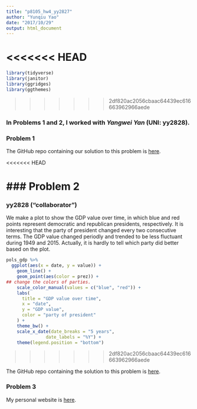 ```yaml
---
title: "p8105_hw4_yy2827"
author: "Yunqiu Yao"
date: "2017/10/29"
output: html_document
---
```


<<<<<<< HEAD
=======
```r
library(tidyverse)
library(janitor)
library(ggridges)
library(ggthemes)
```
>>>>>>> 2df820ac2056cbaac64439ec616663962966aede


### In Problems 1 and 2, I worked with *Yangwei Yan* (UNI: yy2828).

### Problem 1

The GitHub repo containing our solution to this problem is [here](https://github.com/ashleyyyw/p8105_hw4_yy2828).

<<<<<<< HEAD

### Problem 2
=======
### yy2828 ("collaborator")

We make a plot to show the GDP value over time, in which blue and red points represent democratic and republican presidents, respectively. It is interesting that the party of president changed every two consecutive terms. The GDP value changed periodly and trended to be less fluctuant during 1949 and 2015. Actually, it is hardly to tell which party did better based on the plot.

```r
pols_gdp %>%
  ggplot(aes(x = date, y = value)) +
    geom_line() +
    geom_point(aes(color = prez)) +
## change the colors of parties.
    scale_color_manual(values = c("blue", "red")) +
    labs(
      title = "GDP value over time",
      x = "date",
      y = "GDP value",
      color = "party of president"
    ) +
    theme_bw() +
    scale_x_date(date_breaks = "5 years",
               date_labels = "%Y") +
    theme(legend.position = "bottom")
```
>>>>>>> 2df820ac2056cbaac64439ec616663962966aede

The GitHub repo containing the solution to this problem is [here](https://github.com/yyao-lulu/p8105_hw4_yy2827).


### Problem 3

My personal website is [here](https://yyao-lulu.github.io/).

